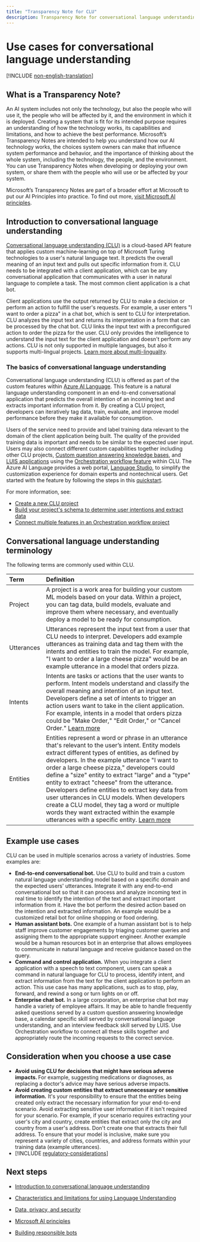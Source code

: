 ```yaml
---
title: "Transparency Note for CLU"
description: Transparency Note for conversational language understanding
---
```


# Use cases for conversational language understanding

[!INCLUDE [non-english-translation](../includes/non-english-translation)]

## What is a Transparency Note?

An AI system includes not only the technology, but also the people who will use it, the people who will be affected by it, and the environment in which it is deployed. Creating a system that is fit for its intended purpose requires an understanding of how the technology works, its capabilities and limitations, and how to achieve the best performance. Microsoft’s Transparency Notes are intended to help you understand how our AI technology works, the choices system owners can make that influence system performance and behavior, and the importance of thinking about the whole system, including the technology, the people, and the environment. You can use Transparency Notes when developing or deploying your own system, or share them with the people who will use or be affected by your system.  

Microsoft’s Transparency Notes are part of a broader effort at Microsoft to put our AI Principles into practice. To find out more, [visit Microsoft AI principles](https://www.microsoft.com/ai/responsible-ai).

## Introduction to conversational language understanding

[Conversational language understanding (CLU)](/azure/ai-services/language-service/conversational-language-understanding/overview) is a cloud-based API feature that applies custom machine-learning on top of Microsoft Turing technologies to a user's natural language text. It predicts the overall meaning of an input text and pulls out specific information from it. CLU needs to be integrated with a client application, which can be any conversational application that communicates with a user in natural language to complete a task. The most common client application is a chat bot.

Client applications use the output returned by CLU to make a decision or perform an action to fulfill the user's requests. For example, a user enters "I want to order a pizza" in a chat bot, which is sent to CLU for interpretation. CLU analyzes the input text and returns its interpretation in a form that can be processed by the chat bot. CLU links the input text with a preconfigured action to order the pizza for the user. CLU only provides the intelligence to understand the input text for the client application and doesn't perform any actions. CLU is not only supported in multiple languages, but also it supports multi-lingual projects. [Learn more about multi-linguality](/azure/ai-services/language-service/conversational-language-understanding/language-support).

### The basics of conversational language understanding

Conversational language understanding (CLU) is offered as part of the custom features within [Azure AI Language](/azure/ai-services/language-service/overview). This feature is a natural language understanding component in an end-to-end conversational application that predicts the overall intention of an incoming text and extracts important information from it. By creating a CLU project, developers can iteratively tag data, train, evaluate, and improve model performance before they make it available for consumption.

Users of the service need to provide and label training data relevant to the domain of the client application being built. The quality of the provided training data is important and needs to be similar to the expected user input. Users may also connect different custom capabilities together including other CLU projects, [Custom question answering knowledge bases](/azure/ai-services/language-service/question-answering/overview), and [LUIS applications](/azure/ai-services/luis/what-is-luis) using the [Orchestration workflow feature](/azure/ai-services/language-service/orchestration-workflow/overview) within CLU. The Azure AI Language provides a web portal, [Language Studio](https://language.cognitive.azure.com), to simplify the customization experience for domain experts and nontechnical users. Get started with the feature by following the steps in this [quickstart](/azure/ai-services/language-service/conversational-language-understanding/quickstart?pivots=language-studio).

For more information, see:

- [Create a new CLU project](/azure/ai-services/language-service/conversational-language-understanding/how-to/create-project)
- [Build your project's schema to determine user intentions and extract data](/azure/ai-services/language-service/conversational-language-understanding/how-to/build-schema)
- [Connect multiple features in an Orchestration workflow project](/azure/ai-services/language-service/conversational-language-understanding/how-to/create-project#create-an-orchestration-workflow-project)

## Conversational language understanding terminology

The following terms are commonly used within CLU.

|Term| Definition|
|:-----|:----|
|Project| A project is a work area for building your custom ML models based on your data. Within a project, you can tag data, build models, evaluate and improve them where necessary, and eventually deploy a model to be ready for consumption. |
|Utterances | Utterances represent the input text from a user that CLU needs to interpret. Developers add example utterances as training data and tag them with the intents and entities to train the model. For example, "I want to order a large cheese pizza" would be an example utterance in a model that orders pizza. |
|Intents | Intents are tasks or actions that the user wants to perform. Intent models understand and classify the overall meaning and intention of an input text. Developers define a set of intents to trigger an action users want to take in the client application. For example, intents in a model that orders pizza could be "Make Order," "Edit Order," or "Cancel Order." [Learn more](/azure/ai-services/language-service/conversational-language-understanding/how-to/build-schema) |
|Entities | Entities represent a word or phrase in an utterance that's relevant to the user’s intent. Entity models extract different types of entities, as defined by developers. In the example utterance "I want to order a large cheese pizza," developers could define a "size" entity to extract "large" and a "type" entity to extract "cheese" from the utterance. Developers define entities to extract key data from user utterances in CLU models. When developers create a CLU model, they tag a word or multiple words they want extracted within the example utterances with a specific entity. [Learn more](/azure/ai-services/language-service/conversational-language-understanding/how-to/build-schema) |


## Example use cases

CLU can be used in multiple scenarios across a variety of industries. Some examples are:

* **End-to-end conversational bot.** Use CLU to build and train a custom natural language understanding model based on a specific domain and the expected users' utterances. Integrate it with any end-to-end conversational bot so that it can process and analyze incoming text in real time to identify the intention of the text and extract important information from it. Have the bot perform the desired action based on the intention and extracted information. An example would be a customized retail bot for online shopping or food ordering.
* **Human assistant bots.** One example of a human assistant bot is to help staff improve customer engagements by triaging customer queries and assigning them to the appropriate support engineer. Another example would be a human resources bot in an enterprise that allows employees to communicate in natural language and receive guidance based on the query.
* **Command and control application.** When you integrate a client application with a speech to text component, users can speak a command in natural language for CLU to process, identify intent, and extract information from the text for the client application to perform an action. This use case has many applications, such as to stop, play, forward, and rewind a song or turn lights on or off.
* **Enterprise chat bot.** In a large corporation, an enterprise chat bot may handle a variety of employee affairs. It may be able to handle frequently asked questions served by a custom question answering knowledge base, a calendar specific skill served by conversational language understanding, and an interview feedback skill served by LUIS. Use Orchestration workflow to connect all these skills together and appropriately route the incoming requests to the correct service.


## Consideration when you choose a use case

* **Avoid using CLU for decisions that might have serious adverse impacts.** For example, suggesting medications or diagnoses, as replacing a doctor's advice may have serious adverse impacts.
* **Avoid creating custom entities that extract unnecessary or sensitive information.** It's your responsibility to ensure that the entities being created only extract the necessary information for your end-to-end scenario. Avoid extracting sensitive user information if it isn't required for your scenario. For example, if your scenario requires extracting your user's city and country, create entities that extract only the city and country from a user's address. Don't create one that extracts their full address. To ensure that your model is inclusive, make sure you represent a variety of cities, countries, and address formats within your training data (example utterances).
* [!INCLUDE [regulatory-considerations](../includes/regulatory-considerations)]

## Next steps

* [Introduction to conversational language understanding](/azure/ai-services/language-service/conversational-language-understanding/overview)
* [Characteristics and limitations for using Language Understanding](clu-characteristics-and-limitations)

* [Data, privacy, and security](clu-data-privacy-security)

* [Microsoft AI principles](https://www.microsoft.com/ai/responsible-ai?rtc=1&activetab=pivot1%3aprimaryr6)
* [Building responsible bots](https://www.microsoft.com/research/uploads/prod/2018/11/Bot_Guidelines_Nov_2018.pdf)
